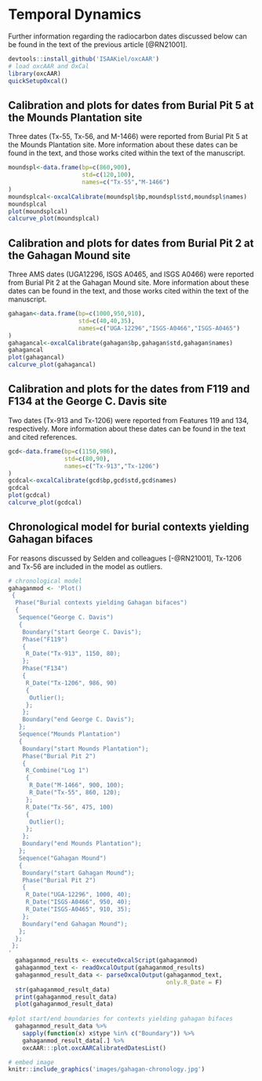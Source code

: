 # Temporal Dynamics

Further information regarding the radiocarbon dates discussed below can be found in the text of the previous article [@RN21001].

```r
devtools::install_github('ISAAKiel/oxcAAR')
# load oxcAAR and OxCal
library(oxcAAR)
quickSetupOxcal()
```

## Calibration and plots for dates from Burial Pit 5 at the Mounds Plantation site

Three dates (Tx-55, Tx-56, and M-1466) were reported from Burial Pit 5 at the Mounds Plantation site. More information about these dates can be found in the text, and those works cited within the text of the manuscript.

```r
moundspl<-data.frame(bp=c(860,900),
                     std=c(120,100),
                     names=c("Tx-55","M-1466")
)
moundsplcal<-oxcalCalibrate(moundspl$bp,moundspl$std,moundspl$names)
moundsplcal
plot(moundsplcal)
calcurve_plot(moundsplcal)
```

## Calibration and plots for dates from Burial Pit 2 at the Gahagan Mound site

Three AMS dates (UGA12296, ISGS A0465, and ISGS A0466) were reported from Burial Pit 2 at the Gahagan Mound site. More information about these dates can be found in the text, and those works cited within the text of the manuscript.

```r
gahagan<-data.frame(bp=c(1000,950,910),
                    std=c(40,40,35),
                    names=c("UGA-12296","ISGS-A0466","ISGS-A0465")
)
gahagancal<-oxcalCalibrate(gahagan$bp,gahagan$std,gahagan$names)
gahagancal
plot(gahagancal)
calcurve_plot(gahagancal)
```

## Calibration and plots for the dates from F119 and F134 at the George C. Davis site

Two dates (Tx-913 and Tx-1206) were reported from Features 119 and 134, respectively. More information about these dates can be found in the text and cited references.

```r
gcd<-data.frame(bp=c(1150,986),
                std=c(80,90),
                names=c("Tx-913","Tx-1206")
)
gcdcal<-oxcalCalibrate(gcd$bp,gcd$std,gcd$names)
gcdcal
plot(gcdcal)
calcurve_plot(gcdcal)
```

## Chronological model for burial contexts yielding Gahagan bifaces

For reasons discussed by Selden and colleagues [-@RN21001], Tx-1206 and Tx-56 are included in the model as outliers. 

```r
# chronological model
gahaganmod <- 'Plot()
 {
  Phase("Burial contexts yielding Gahagan bifaces")
  {
   Sequence("George C. Davis")
   {
    Boundary("start George C. Davis");
    Phase("F119")
    {
     R_Date("Tx-913", 1150, 80);
    };
    Phase("F134")
    {
     R_Date("Tx-1206", 986, 90)
     {
      Outlier();
     };
    };
    Boundary("end George C. Davis");
   };
   Sequence("Mounds Plantation")
   {
    Boundary("start Mounds Plantation");
    Phase("Burial Pit 2")
    {
     R_Combine("Log 1")
     {
      R_Date("M-1466", 900, 100);
      R_Date("Tx-55", 860, 120);
     };
     R_Date("Tx-56", 475, 100)
     {
      Outlier();
     };
    };
    Boundary("end Mounds Plantation");
   };
   Sequence("Gahagan Mound")
   {
    Boundary("start Gahagan Mound");
    Phase("Burial Pit 2")
    {
     R_Date("UGA-12296", 1000, 40);
     R_Date("ISGS-A0466", 950, 40);
     R_Date("ISGS-A0465", 910, 35);
    };
    Boundary("end Gahagan Mound");
   };
  };
 };
'
  gahaganmod_results <- executeOxcalScript(gahaganmod) 
  gahaganmod_text <- readOxcalOutput(gahaganmod_results)
  gahaganmod_result_data <- parseOxcalOutput(gahaganmod_text, 
                                             only.R_Date = F)
  str(gahaganmod_result_data)
  print(gahaganmod_result_data)
  plot(gahaganmod_result_data)
  
#plot start/end boundaries for contexts yielding gahagan bifaces
  gahaganmod_result_data %>%
    sapply(function(x) x$type %in% c("Boundary")) %>%
    gahaganmod_result_data[.] %>%
    oxcAAR:::plot.oxcAARCalibratedDatesList()
```

```r
# embed image
knitr::include_graphics('images/gahagan-chronology.jpg')
```
